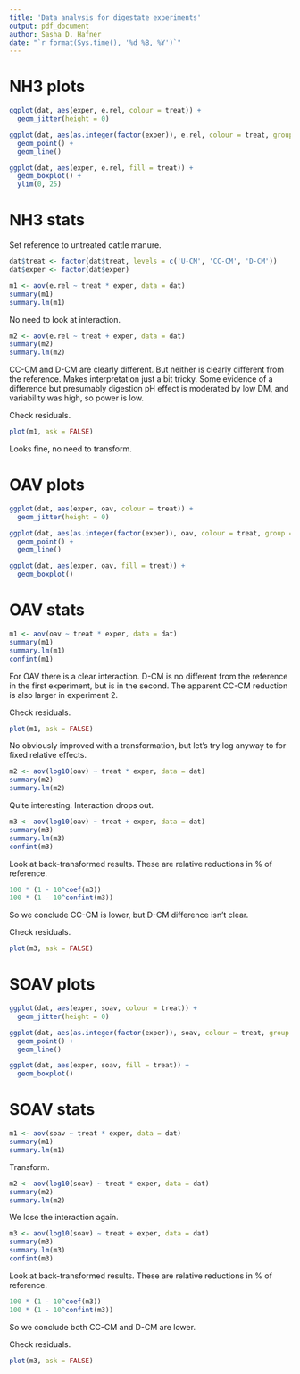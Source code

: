 ```yaml
---
title: 'Data analysis for digestate experiments'
output: pdf_document
author: Sasha D. Hafner
date: "`r format(Sys.time(), '%d %B, %Y')`"
---
```


# NH3 plots

```r
ggplot(dat, aes(exper, e.rel, colour = treat)) +
  geom_jitter(height = 0)
```

```r
ggplot(dat, aes(as.integer(factor(exper)), e.rel, colour = treat, group = interaction(treat, rep))) +
  geom_point() +
  geom_line()
```

```r
ggplot(dat, aes(exper, e.rel, fill = treat)) +
  geom_boxplot() +
  ylim(0, 25)
```

# NH3 stats

Set reference to untreated cattle manure.

```r
dat$treat <- factor(dat$treat, levels = c('U-CM', 'CC-CM', 'D-CM'))
dat$exper <- factor(dat$exper)
```

```r
m1 <- aov(e.rel ~ treat * exper, data = dat)
summary(m1)
summary.lm(m1)
```

No need to look at interaction.


```r
m2 <- aov(e.rel ~ treat + exper, data = dat)
summary(m2)
summary.lm(m2)
```

CC-CM and D-CM are clearly different.
But neither is clearly different from the reference.
Makes interpretation just a bit tricky.
Some evidence of a difference but presumably digestion pH effect is moderated by low DM, and variability was high, so power is low.

Check residuals.

```r
plot(m1, ask = FALSE)
```

Looks fine, no need to transform.

# OAV plots

```r
ggplot(dat, aes(exper, oav, colour = treat)) +
  geom_jitter(height = 0)
```

```r
ggplot(dat, aes(as.integer(factor(exper)), oav, colour = treat, group = interaction(treat, rep))) +
  geom_point() +
  geom_line()
```

```r
ggplot(dat, aes(exper, oav, fill = treat)) +
  geom_boxplot() 
```

# OAV stats

```r
m1 <- aov(oav ~ treat * exper, data = dat)
summary(m1)
summary.lm(m1)
confint(m1)
```

For OAV there is a clear interaction.
D-CM is no different from the reference in the first experiment, but is in the second.
The apparent CC-CM reduction is also larger in experiment 2.

Check residuals.

```r
plot(m1, ask = FALSE)
```

No obviously improved with a transformation, but let's try log anyway to for fixed relative effects.

```r
m2 <- aov(log10(oav) ~ treat * exper, data = dat)
summary(m2)
summary.lm(m2)
```

Quite interesting.
Interaction drops out.

```r
m3 <- aov(log10(oav) ~ treat + exper, data = dat)
summary(m3)
summary.lm(m3)
confint(m3)
```

Look at back-transformed results.
These are relative reductions in % of reference.

```r
100 * (1 - 10^coef(m3))
100 * (1 - 10^confint(m3))
```

So we conclude CC-CM is lower, but D-CM difference isn't clear.

Check residuals.

```r
plot(m3, ask = FALSE)
```

# SOAV plots

```r
ggplot(dat, aes(exper, soav, colour = treat)) +
  geom_jitter(height = 0)
```

```r
ggplot(dat, aes(as.integer(factor(exper)), soav, colour = treat, group = interaction(treat, rep))) +
  geom_point() +
  geom_line()
```

```r
ggplot(dat, aes(exper, soav, fill = treat)) +
  geom_boxplot() 
```

# SOAV stats

```r
m1 <- aov(soav ~ treat * exper, data = dat)
summary(m1)
summary.lm(m1)
```

Transform.

```r
m2 <- aov(log10(soav) ~ treat * exper, data = dat)
summary(m2)
summary.lm(m2)
```

We lose the interaction again.


```r
m3 <- aov(log10(soav) ~ treat + exper, data = dat)
summary(m3)
summary.lm(m3)
confint(m3)
```

Look at back-transformed results.
These are relative reductions in % of reference.

```r
100 * (1 - 10^coef(m3))
100 * (1 - 10^confint(m3))
```

So we conclude both CC-CM and D-CM are lower.

Check residuals.

```r
plot(m3, ask = FALSE)
```





